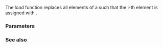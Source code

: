 {{cpp/experimental/simd_mask/title|copy_from}}
{{cpp/experimental/simd/simd_mask/navbar}}
{{dcl begin}}
{{dcl | since=parallelism_ts_2 | 1=
template&lt;class Flags&gt;
void copy_from( const bool* mem, Flags flags );
}}
{{dcl end}}

The load function replaces all elements of a {{ltt|cpp/experimental/simd/simd_mask}} such that the i-th element is assigned with {{tt|mem[i]}} {{simd_for_all_i}}.

===Parameters===
{{par begin}}
{{par | mem | a pointer into an array where [{{tt|mem}}, {{tt|mem + size()}}) is a valid range }}
{{par | flags | if of type {{ltt|cpp/experimental/simd/vector_aligned|vector_aligned_tag}}, the load constructor may assume {{tt|mem}} to point to storage aligned by {{ltt|cpp/experimental/simd/memory_alignment|memory_alignment_v&lt;simd_mask&gt;}} }}
{{par hreq}}
{{par req | {{tt|is_simd_flag_type_v&lt;Flags&gt;}} must be {{c/core|true}}.}}
{{par end}}

===See also===
{{dsc begin}}
{{dsc inc | cpp/experimental/simd/element aligned}}
{{dsc inc | cpp/experimental/simd/vector_aligned}}
{{dsc inc | cpp/experimental/simd/overaligned}}
{{dsc inc | cpp/experimental/simd/dsc memory_alignment}}
{{dsc inc | cpp/experimental/simd/simd_mask/dsc constructor}}
{{dsc inc | cpp/experimental/simd/simd_mask/dsc copy_to}}
{{dsc inc | cpp/experimental/simd/simd/dsc copy_from}}
{{dsc end}}